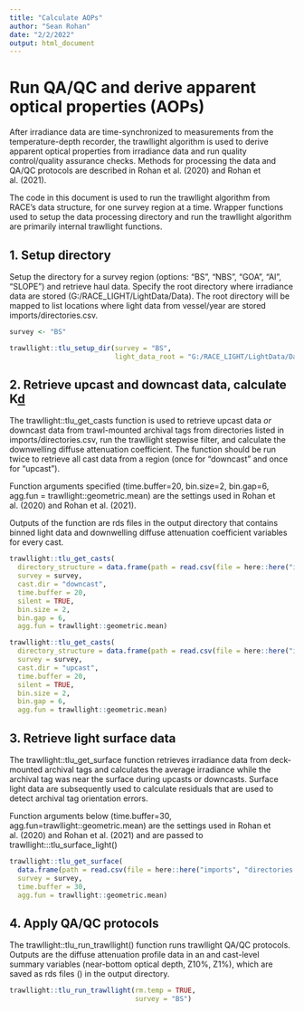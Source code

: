 ```yaml
---
title: "Calculate AOPs"
author: "Sean Rohan"
date: "2/2/2022"
output: html_document
---
```


# Run QA/QC and derive apparent optical properties (AOPs)

After irradiance data are time-synchronized to measurements from the temperature-depth recorder, the trawllight algorithm is used to derive apparent optical properties from irradiance data and run quality control/quality assurance checks. Methods for processing the data and QA/QC protocols are described in Rohan et al. (2020) and Rohan et al. (2021).

The code in this document is used to run the trawllight algorithm from RACE's data structure, for one survey region at a time. Wrapper functions used to setup the data processing directory and run the trawllight algorithm are primarily internal trawllight functions.

## 1. Setup directory

Setup the directory for a survey region (options: "BS", "NBS", "GOA", "AI", "SLOPE") and retrieve haul data. Specify the root directory where irradiance data are stored (G:/RACE_LIGHT/LightData/Data). The root directory will be mapped to list locations where light data from vessel/year are stored imports/directories.csv.

```r
survey <- "BS"

trawllight::tlu_setup_dir(survey = "BS", 
                          light_data_root = "G:/RACE_LIGHT/LightData/Data")
```

## 2. Retrieve upcast and downcast data, calculate K[d](z)

The trawllight::tlu_get_casts function is used to retrieve upcast data *or* downcast data from trawl-mounted archival tags from  directories listed in imports/directories.csv, run the trawllight stepwise filter, and calculate the downwelling diffuse attenuation coefficient. The function should be run twice to retrieve all cast data from a region (once for "downcast" and once for "upcast").

Function arguments specified (time.buffer=20, bin.size=2, bin.gap=6, agg.fun = trawllight::geometric.mean) are the settings used in Rohan et al. (2020) and Rohan et al. (2021).

Outputs of the function are rds files in the output directory that contains binned light data and downwelling diffuse attenuation coefficient variables for every cast. 

```r
trawllight::tlu_get_casts(
  directory_structure = data.frame(path = read.csv(file = here::here("imports", "directories.csv"))[3:32,]),
  survey = survey,
  cast.dir = "downcast",
  time.buffer = 20,
  silent = TRUE,
  bin.size = 2,
  bin.gap = 6,
  agg.fun = trawllight::geometric.mean)

trawllight::tlu_get_casts(
  directory_structure = data.frame(path = read.csv(file = here::here("imports", "directories.csv"))[3:32,]),
  survey = survey,
  cast.dir = "upcast",
  time.buffer = 20,
  silent = TRUE,
  bin.size = 2,
  bin.gap = 6,
  agg.fun = trawllight::geometric.mean)
```

## 3. Retrieve light surface data

The trawllight::tlu_get_surface function retrieves irradiance data from deck-mounted archival tags and calculates the average irradiance while the archival tag was near the surface during upcasts or downcasts. Surface light data are subsequently used to calculate residuals that are used to detect archival tag orientation errors.

Function arguments below (time.buffer=30, agg.fun=trawllight::geometric.mean) are the settings used in Rohan et al. (2020) and Rohan et al. (2021) and are passed to trawllight:::tlu_surface_light()

```r
trawllight::tlu_get_surface(
  data.frame(path = read.csv(file = here::here("imports", "directories.csv"))[3:32,]),
  survey = survey, 
  time.buffer = 30, 
  agg.fun = trawllight::geometric.mean)
```

## 4. Apply QA/QC protocols

The trawllight::tlu_run_trawllight() function runs trawllight QA/QC protocols. Outputs are the diffuse attenuation profile data in an and cast-level summary variables (near-bottom optical depth, Z10%, Z1%), which are saved as rds files () in the output directory.

```r
trawllight::tlu_run_trawllight(rm.temp = TRUE, 
                               survey = "BS")
```

